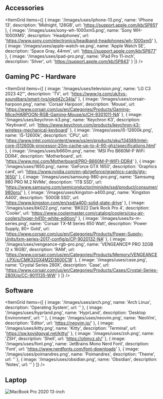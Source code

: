 ## Accessories

<ItemGrid
  items={[
    {
      image: '/images/uses/iphone-13.png',
      name: 'iPhone 13',
      description: 'Midnight, 128GB',
      url: 'https://support.apple.com/kb/SP851'
    },
    {
      image: '/images/uses/sony-wh-1000xm5.png',
      name: 'Sony WH-1000XM5',
      description: 'Headphones',
      url: 'https://www.sony.com/electronics/headband-headphones/wh-1000xm5'
    },
    {
      image: '/images/uses/apple-watch-se.png',
      name: 'Apple Watch SE',
      description: 'Space Gray, 44mm',
      url: 'https://support.apple.com/kb/SP877'
    },
    {
      image: '/images/uses/ipad-pro.png',
      name: 'iPad Pro 11-inch',
      description: 'Silver',
      url: 'https://support.apple.com/kb/SP843'
    }
  ]}
/>

## Gaming PC - Hardware

<ItemGrid
  items={[
    {
      image: '/images/uses/television.png',
      name: 'LG C3 2023 42"',
      description: 'TV',
      url: 'https://www.lg.com/uk/tvs-soundbars/smart-tvs/oled42c34la/'
    },
    {
      image: '/images/uses/corsair-harpoon.png',
      name: 'Corsair Harpoon',
      description: 'Mouse',
      url: 'https://www.corsair.com/us/en/Categories/Products/Gaming-Mice/HARPOON-RGB-Gaming-Mouse/p/CH-9301011-NA'
    },
    {
      image: '/images/uses/keychron-k3.png',
      name: 'Keychron K3',
      description: 'Keyboard',
      url: 'https://www.keychron.com/products/keychron-k3-wireless-mechanical-keyboard'
    },
    {
      image: '/images/uses/i5-12600k.png',
      name: 'i5-12600k',
      description: 'CPU',
      url: 'https://www.intel.com/content/www/us/en/products/sku/134589/intel-core-i512600k-processor-20m-cache-up-to-4-90-ghz/specifications.html'
    },
    {
      image: '/images/uses/b660m.png',
      name: 'MSI Pro B660M-P WiFi DDR4',
      description: 'Motherboard',
      url: 'https://www.msi.com/Motherboard/PRO-B660M-P-WIFI-DDR4'
    },
    {
      image: '/images/uses/1650.png',
      name: 'GeForce GTX 1650',
      description: 'Graphics card',
      url: 'https://www.nvidia.com/en-gb/geforce/graphics-cards/gtx-1650/'
    },
    {
      image: '/images/uses/samsung-980-pro.png',
      name: 'Samsumg 980 PRO M.2 NVMe',
      description: '1TB SSD',
      url: 'https://www.samsung.com/semiconductor/minisite/ssd/product/consumer/980pro/'
    },
    {
      image: '/images/uses/kingston-a400.png',
      name: 'Kingston A400',
      description: '500GB SSD',
      url: 'https://www.kingston.com/en/ssd/a400-solid-state-drive'
    },
    {
      image: '/images/uses/bk022.png',
      name: 'BK022 Dark Rock Pro 4',
      description: 'Cooler',
      url: 'https://www.coolermaster.com/catalog/coolers/cpu-air-coolers/hyper-h410r-white-edition/'
    },
    {
      image: '/images/uses/tx-m-series.png',
      name: 'Corsair TX-M Series 650 Watt',
      description: 'Power Supply, 80+ Gold',
      url: 'https://www.corsair.com/us/en/Categories/Products/Power-Supply-Units/txm-series-2017-config/p/CP-9020132-NA'
    },
    {
      image: '/images/uses/vengeance-rgb-pro.png',
      name: 'VENGEANCE® PRO 32GB (2 x 16GB)',
      description: 'RAM',
      url: 'https://www.corsair.com/us/en/Categories/Products/Memory/VENGEANCE-LPX/p/CMK32GX4M2D3600C18'
    },
    {
      image: '/images/uses/case.png',
      name: 'Crystal Series 280X',
      description: 'Case',
      url: 'https://www.corsair.com/us/en/Categories/Products/Cases/Crystal-Series-280X/p/CC-9011135-WW'
    }
  ]}
/>

## Software

<ItemGrid
  items={[
    {
      image: '/images/uses/arch.png',
      name: 'Arch Linux',
      description: 'Operating System',
      url: ''
    },
    {
      image: '/images/uses/hyprland.png',
      name: 'HyprLand',
      description: 'Desktop Environment',
      url: ''
    },
    {
      image: '/images/uses/neovim.png',
      name: 'NeoVim',
      description: 'Editor',
      url: 'https://neovim.io/'
    },
    {
      image: '/images/uses/kitty.png',
      name: 'Kitty',
      description: 'Terminal',
      url: 'https://sw.kovidgoyal.net/kitty/'
    },
    {
      image: '/images/uses/zsh.png',
      name: 'ZSH',
      description: 'Shell',
      url: 'https://ohmyz.sh/'
    },
    {
      image: '/images/uses/font.png',
      name: 'JetBrains Mono Nerd Font',
      description: 'Font',
      url: 'https://www.nerdfonts.com/font-downloads'
    },
    {
      image: '/images/uses/poimandres.png',
      name: 'Poimandres',
      description: 'Theme',
      url: ''
    },
    {
      image: '/images/uses/obsidian.png',
      name: 'Obsidian',
      description: 'Notes',
      url: ''
    }
  ]}
/>

## Laptop

<Image
  src='/images/uses/macbook-air-15-inch.png'
  alt='MacBook Pro 2020 13-inch'
  width={1920}
  height={1080}
  lazy={false}
  priority
/>
